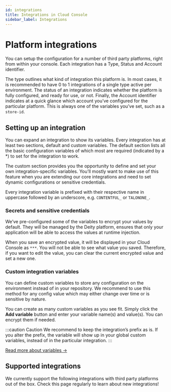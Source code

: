 ```yaml
---
id: integrations
title: Integrations in Cloud Console
sidebar_label: Integrations
---
```


# Platform integrations

You can setup the configuration for a number of third party platforms, right from within your console. Each integration has a Type, Status and Account identifier.

The type outlines what kind of integration this platform is. In most cases, it is recommended to have 0 to 1 integrations of a single type active per environment. The status of an integration indicates whether the platform is fully configured, and ready for use, or not. Finally, the Account identifier indicates at a quick glance which account you’ve configured for the particular platform. This is always one of the variables you’ve set, such as a `store-id`.

## Setting up an integration
You can expand an integration to show its variables. Every integration has at least two sections, default and custom variables. The default section lists all the basic configuration variables of which most are required (indicated by a *) to set for the integration to work.

The custom section provides you the opportunity to define and set your own integration-specific variables. You’ll mostly want to make use of this feature when you are extending our core integrations and need to set dynamic configurations or sensitive credentials.

Every integration variable is prefixed with their respective name in uppercase followed by an underscore, e.g. `CONTENTFUL_` or `TALONONE_`.

### Secrets and sensitive credentials
We’ve pre-configured some of the variables to encrypt your values by default. They will be managed by the Deity platform, ensures that only your application will be able to access the values at runtime injection.

When you save an encrypted value, it will be displayed in your Cloud Console as `***`. You will not be able to see what value you saved. Therefore, if you want to edit the value, you can clear the current encrypted value and set a new one.

### Custom integration variables
You can define custom variables to store any configuration on the environment instead of in your repository. We recommend to use this method for any config value which may either change over time or is sensitive by nature.

You can create as many custom variables as you see fit. Simply click the **Add variable** button and enter your variable name(s) and value(s). You can encrypt them if needed.

:::caution Caution
We recommend to keep the integration’s prefix as is. If you alter the prefix, the variable will show up in your global custom variables, instead of in the particular integration.
:::

[Read more about variables →](/console/composer/variables)


## Supported integrations

We currently support the following integrations with third party platforms out of the box. Check this page regularly to learn about new integrations!



<IntegrationContent />

